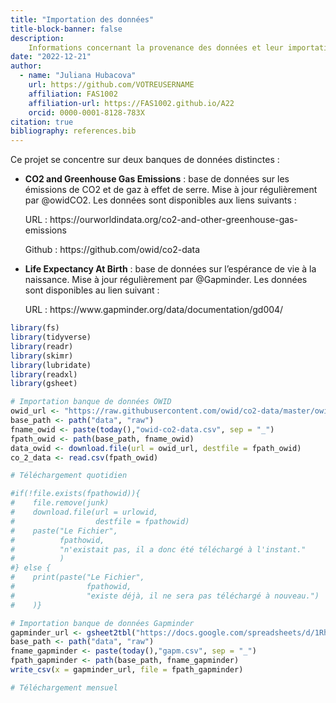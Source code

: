 ```yaml
---
title: "Importation des données"
title-block-banner: false
description: 
    Informations concernant la provenance des données et leur importation. 
date: "2022-12-21"
author:
  - name: "Juliana Hubacova"
    url: https://github.com/VOTREUSERNAME
    affiliation: FAS1002
    affiliation-url: https://FAS1002.github.io/A22
    orcid: 0000-0001-8128-783X
citation: true
bibliography: references.bib
---
```


Ce projet se concentre sur deux banques de données distinctes :

-   **CO2 and Greenhouse Gas Emissions** : base de données sur les émissions de CO2 et de gaz à effet de serre. Mise à jour régulièrement par @owidCO2. Les données sont disponibles aux liens suivants :

    URL : https://ourworldindata.org/co2-and-other-greenhouse-gas-emissions

    Github : https://github.com/owid/co2-data

-   **Life Expectancy At Birth** : base de données sur l'espérance de vie à la naissance. Mise à jour régulièrement par @Gapminder. Les données sont disponibles au lien suivant :

    URL : https://www.gapminder.org/data/documentation/gd004/

```r
library(fs)
library(tidyverse)
library(readr)
library(skimr)
library(lubridate)
library(readxl)
library(gsheet)
```

```r
# Importation banque de données OWID
owid_url <- "https://raw.githubusercontent.com/owid/co2-data/master/owid-co2-data.csv"
base_path <- path("data", "raw")
fname_owid <- paste(today(),"owid-co2-data.csv", sep = "_")
fpath_owid <- path(base_path, fname_owid)
data_owid <- download.file(url = owid_url, destfile = fpath_owid)
co_2_data <- read.csv(fpath_owid)

# Téléchargement quotidien 

#if(!file.exists(fpathowid)){
#    file.remove(junk)
#    download.file(url = urlowid,
#                  destfile = fpathowid)
#    paste("Le Fichier",
#          fpathowid,
#          "n'existait pas, il a donc été téléchargé à l'instant."
#          )
#} else {
#    print(paste("Le Fichier",
#                fpathowid,
#                "existe déjà, il ne sera pas téléchargé à nouveau.")
#    )}

# Importation banque de données Gapminder
gapminder_url <- gsheet2tbl("https://docs.google.com/spreadsheets/d/1RheSon1-q4vFc3AGyupVPH6ptEByE-VtnjOCselU0PE/edit#gid=176703676")
base_path <- path("data", "raw")
fname_gapminder <- paste(today(),"gapm.csv", sep = "_")
fpath_gapminder <- path(base_path, fname_gapminder)
write_csv(x = gapminder_url, file = fpath_gapminder)

# Téléchargement mensuel

```

